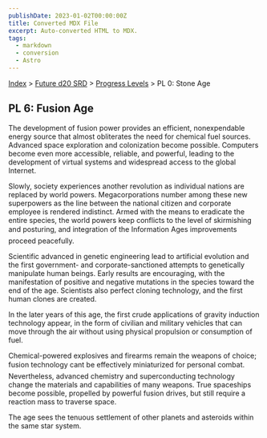 ```yaml
---
publishDate: 2023-01-02T00:00:00Z
title: Converted MDX File
excerpt: Auto-converted HTML to MDX.
tags:
  - markdown
  - conversion
  - Astro
---
```


[Index](-index) > [Future d20 SRD](future-d20-srd-index) > [Progress Levels](future-d20-srd-progress-levels-index) > PL 0: Stone Age

## PL 6: Fusion Age

The development of fusion power provides an efficient, nonexpendable energy source that almost obliterates the need for chemical fuel sources. Advanced space exploration and colonization become possible. Computers become even more accessible, reliable, and powerful, leading to the development of virtual systems and widespread access to the global Internet.

Slowly, society experiences another revolution as individual nations are replaced by world powers. Megacorporations number among these new superpowers as the line between the national citizen and corporate employee is rendered indistinct. Armed with the means to eradicate the entire species, the world powers keep conflicts to the level of skirmishing and posturing, and integration of the Information Ages improvements proceed peacefully.

Scientific advanced in genetic engineering lead to artificial evolution and the first government- and corporate-sanctioned attempts to genetically manipulate
human beings. Early results are encouraging, with the manifestation of positive and negative mutations in the species toward the end of the age. Scientists also perfect cloning technology, and the first human clones are created.

In the later years of this age, the first crude applications of gravity induction technology appear, in the form of civilian and military vehicles that can move through the air without using physical propulsion or consumption of fuel.

Chemical-powered explosives and firearms remain the weapons of choice; fusion technology cant be effectively miniaturized for personal combat. Nevertheless,
advanced chemistry and superconducting technology change the materials and capabilities of many weapons. True spaceships become possible, propelled by powerful fusion drives, but still require a reaction mass to traverse space.

The age sees the tenuous settlement of other planets and asteroids within the same star system.
